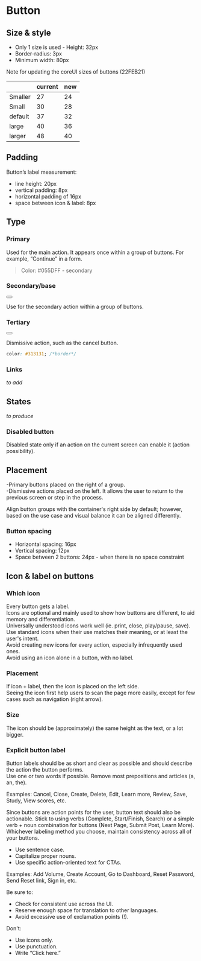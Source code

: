 
<Meta title="Guideline/Button" component={Button} />

# Button

## Size & style

- Only 1 size is used - Height: 32px
- Border-radius: 3px
- Minimum width: 80px

<!--<Story name="size & style">
    <div>Example</div>
        <Button
        variant="base"
        text="text"
        >
        </Button>
</Story>-->

<Story id="components-button--size" />

Note for updating the coreUI sizes of buttons (22FEB21)

|         | current | new |
| ------- | ------- | --- |
| Smaller | 27      | 24  |
| Small   | 30      | 28  |
| default | 37      | 32  |
| large   | 40      | 36  |
| larger  | 48      | 40  |

## Padding

Button’s label measurement:

- line height: 20px
- vertical padding: 8px
- horizontal padding of 16px
- space between icon & label: 8px

## Type

### Primary

Used for the main action. It appears once within a group of buttons. For example, “Continue” in a form.

> Color: #055DFF - secondary

### Secondary/base

<Button variant="base" text="base"></Button>

Use for the secondary action within a group of buttons.

### Tertiary

<div>
  <Button outlined text="base"></Button>
</div>

Dismissive action, such as the cancel button.

```css
color: #313131; /*border*/
```

### Links

_to add_

## States

_to produce_

### Disabled button

Disabled state only if an action on the current screen can enable it (action possibility).

## Placement

-Primary buttons placed on the right of a group.  
-Dismissive actions placed on the left. It allows the user to return to the previous screen or step in the process.

Align button groups with the container's right side by default; however, based on the use case and visual balance it can be aligned differently.

### Button spacing

- Horizontal spacing: 16px
- Vertical spacing: 12px
- Space between 2 buttons: 24px - when there is no space constraint

## Icon & label on buttons

### Which icon

Every button gets a label.  
Icons are optional and mainly used to show how buttons are different, to aid memory and differentiation.  
Universally understood icons work well (ie. print, close, play/pause, save).  
Use standard icons when their use matches their meaning, or at least the user's intent.  
Avoid creating new icons for every action, especially infrequently used ones.  
Avoid using an icon alone in a button, with no label.

### Placement

If icon + label, then the icon is placed on the left side.  
Seeing the icon first help users to scan the page more easily, except for few cases such as navigation (right arrow).

### Size

The icon should be (approximately) the same height as the text, or a lot bigger.

### Explicit button label

Button labels should be as short and clear as possible and should describe the action the button performs.  
Use one or two words if possible. Remove most prepositions and articles (a, an, the).

Examples: Cancel, Close, Create, Delete, Edit, Learn more, Review, Save, Study, View scores, etc.

Since buttons are action points for the user, button text should also be actionable. Stick to using verbs (Complete, Start/Finish, Search) or a simple verb + noun combination for buttons (Next Page, Submit Post, Learn More). Whichever labeling method you choose, maintain consistency across all of your buttons.

- Use sentence case.
- Capitalize proper nouns.
- Use specific action-oriented text for CTAs.

Examples: Add Volume, Create Account, Go to Dashboard, Reset Password, Send Reset link, Sign in, etc.

Be sure to:

- Check for consistent use across the UI.
- Reserve enough space for translation to other languages.
- Avoid excessive use of exclamation points (!).

Don't:

- Use icons only.
- Use punctuation.
- Write “Click here.”
